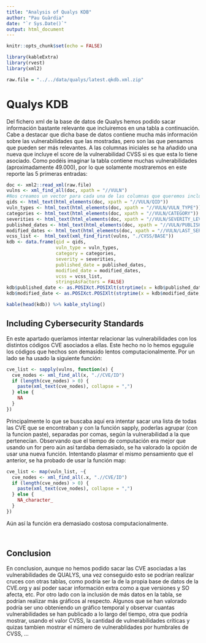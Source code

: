 ```yaml
---
title: "Analysis of Qualys KDB"
author: "Pau Guàrdia"
date: "`r Sys.Date()`"
output: html_document
---
```


```r
knitr::opts_chunk$set(echo = FALSE)

library(kableExtra)
library(rvest)
library(xml2)

raw.file = "../../data/qualys/latest.qkdb.xml.zip"
```

# Qualys KDB
Del fichero xml de la base de datos de Qualys hemos podido sacar información bastante relevante que incluiremos en una tabla a continuación. Cabe a destacar que dicha base de datos contiene mucha más información sobre las vulnerabilidades que las mostradas, pero son las que pensamos que pueden ser más relevantes.
A las columnas iniciales se ha añadido una nueva que incluye el score de la vulnerabilidad CVSS si es que esta lo tiene asociado.
Como podéis imaginar la tabla contiene muchas vulnerabilidades (aproximadamente 49.000), por lo que solamente mostraremos en este reporte las 5 primeras entradas:

```r
doc <- xml2::read_xml(raw.file)
vulns <- xml_find_all(doc, xpath = "//VULN")
#Nos creamos un vector para cada una de las columnas que queremos incluir en el dataFrame.
qids <- html_text(html_elements(doc, xpath = "//VULN/QID"))
vuln_types <- html_text(html_elements(doc, xpath = "//VULN/VULN_TYPE"))
categories <- html_text(html_elements(doc, xpath = "//VULN/CATEGORY"))
severities <- html_text(html_elements(doc, xpath = "//VULN/SEVERITY_LEVEL"))
published_dates <- html_text(html_elements(doc, xpath = "//VULN/PUBLISHED_DATETIME"))
modified_dates <- html_text(html_elements(doc, xpath = "//VULN/LAST_SERVICE_MODIFICATION_DATETIME"))
vcss_list <-  html_text(xml_find_first(vulns, "./CVSS/BASE"))
kdb <- data.frame(qid = qids,
                  vuln_type = vuln_types,
                  category = categories,
                  severity = severities,
                  published_date = published_dates,
                  modified_date = modified_dates,
                  vcss = vcss_list,
                  stringsAsFactors = FALSE)
kdb$published_date <- as.POSIXct.POSIXlt(strptime(x = kdb$published_date, format = "%Y-%m-%dT%TZ"))
kdb$modified_date <- as.POSIXct.POSIXlt(strptime(x = kdb$modified_date, format = "%Y-%m-%dT%TZ"))

kable(head(kdb)) %>% kable_styling()
```

## Including Cybersecurity Standards

En este apartado queríamos intentar relacionar las vulnerabilidades con los distintos códigos CVE asociados a ellas. Este hecho no lo hemos eguguiie los códigos que hechos son demasido lentos computacionalmente.
Por un lado se ha usado la siguiente función:

```r
cve_list <- sapply(vulns, function(x) {
  cve_nodes <- xml_find_all(x, ".//CVE/ID")
  if (length(cve_nodes) > 0) {
    paste(xml_text(cve_nodes), collapse = ",")
  } else {
    NA
  }
})

```

Principalmente lo que se buscaba aquí era intentar sacar una lista de todas las CVE que se encontraban y con la función sapply, poderlas agrupar (con la funcion paste), separadas por comas, según la vulnerabilidad a la que pertenecían.
Observando que el tiempo de computación era mejor que usando un for pero aún así tardaba demasiado, se ha valorado la opción de usar una nueva función. Intentando plasmar el mismo pensamiento que el anterior, se ha probado de usar la función map:

```r
cve_list <- map(vuln_list, ~{
  cve_nodes <- xml_find_all(.x, ".//CVE/ID")
  if (length(cve_nodes) > 0) {
    paste(xml_text(cve_nodes), collapse = ",")
  } else {
    NA_character_
  }
})
```

Aún así la función era demasiado costosa computacionalmente.
```r


```

```r


```

## Conclusion

En conclusion, aunque no hemos podido sacar las CVE asociadas a las vulnerabilidades de QUALYS, una vez conseguido esto se podrían realizar cruces con otras tablas, como podría ser la de la propia base de datos de la CVE.org y así poder sacar información extra como a que versiones y SO afecta, etc.
Por otro lado con la inclusión de más datos en la tabla, se podrían realizar más gráficos al respecto. Algunos que se han valorado podría ser uno obteniendo un gráfico temporal y observar cuantas vulnerabilidades se han publicado a lo largo del tiempo, otra que podría mostrar, usando el valor CVSS, la cantidad de vulnerabilidades críticas y quizas tambien mostrar el número de vulnerablidades por humbrales de CVSS, ...